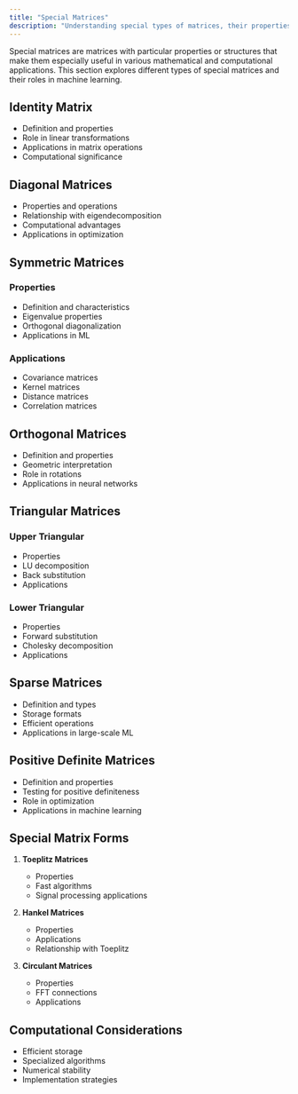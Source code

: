 ```yaml
---
title: "Special Matrices"
description: "Understanding special types of matrices, their properties, and applications in machine learning and AI."
---
```


Special matrices are matrices with particular properties or structures that make them especially useful in various mathematical and computational applications. This section explores different types of special matrices and their roles in machine learning.

## Identity Matrix
- Definition and properties
- Role in linear transformations
- Applications in matrix operations
- Computational significance

## Diagonal Matrices
- Properties and operations
- Relationship with eigendecomposition
- Computational advantages
- Applications in optimization

## Symmetric Matrices
### Properties
- Definition and characteristics
- Eigenvalue properties
- Orthogonal diagonalization
- Applications in ML

### Applications
- Covariance matrices
- Kernel matrices
- Distance matrices
- Correlation matrices

## Orthogonal Matrices
- Definition and properties
- Geometric interpretation
- Role in rotations
- Applications in neural networks

## Triangular Matrices
### Upper Triangular
- Properties
- LU decomposition
- Back substitution
- Applications

### Lower Triangular
- Properties
- Forward substitution
- Cholesky decomposition
- Applications

## Sparse Matrices
- Definition and types
- Storage formats
- Efficient operations
- Applications in large-scale ML

## Positive Definite Matrices
- Definition and properties
- Testing for positive definiteness
- Role in optimization
- Applications in machine learning

## Special Matrix Forms
1. **Toeplitz Matrices**
   - Properties
   - Fast algorithms
   - Signal processing applications

2. **Hankel Matrices**
   - Properties
   - Applications
   - Relationship with Toeplitz

3. **Circulant Matrices**
   - Properties
   - FFT connections
   - Applications

## Computational Considerations
- Efficient storage
- Specialized algorithms
- Numerical stability
- Implementation strategies 